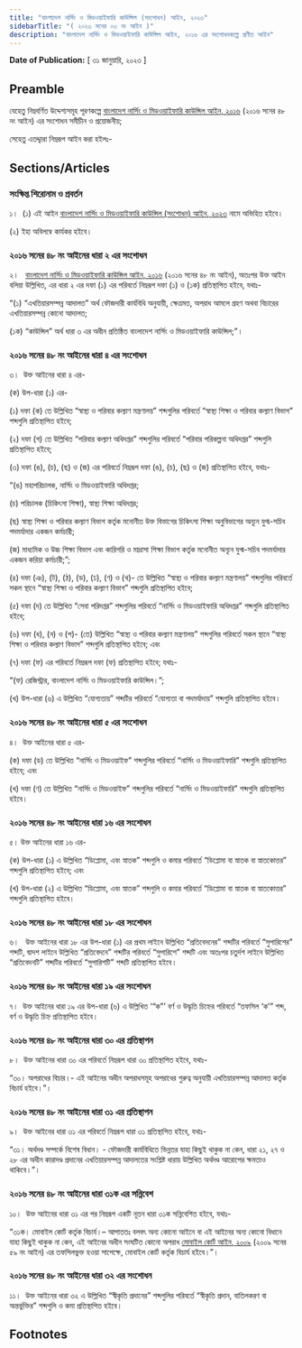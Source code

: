 ```yaml
---
title: "বাংলাদেশ নার্সিং ও মিডওয়াইফারি কাউন্সিল (সংশোধন) আইন, ২০২৩"
sidebarTitle: "( ২০২৩ সনের ০৩ নং আইন )"
description: "বাংলাদেশ নার্সিং ও মিডওয়াইফারি কাউন্সিল আইন, ২০১৬ এর সংশোধনকল্পে প্রণীত আইন"
---
```


**Date of Publication:** [ ৩১ জানুয়ারি, ২০২৩ ]

## Preamble

যেহেতু নিম্নবর্ণিত উদ্দেশ্যসমূহ পূরণকল্পে [বাংলাদেশ নার্সিং ও মিডওয়াইফারি কাউন্সিল আইন, ২০১৬](/act-1200.html "বাংলাদেশ নার্সিং ও মিডওয়াইফারি কাউন্সিল আইন, ২০১৬") (২০১৬ সনের ৪৮ নং আইন) এর সংশোধন সমীচীন ও প্রয়োজনীয়;

সেহেতু এতদ্দ্বারা নিম্নরূপ আইন করা হইলঃ-

## Sections/Articles

### সংক্ষিপ্ত শিরোনাম ও প্রবর্তন

১।  (১) এই আইন [বাংলাদেশ নার্সিং ও মিডওয়াইফারি কাউন্সিল (সংশোধন) আইন, ২০২৩](/act-1420.html "বাংলাদেশ নার্সিং ও মিডওয়াইফারি কাউন্সিল (সংশোধন) আইন, ২০২৩") নামে অভিহিত হইবে।

(২) ইহা অবিলম্বে কার্যকর হইবে।

### ২০১৬ সনের ৪৮ নং আইনের ধারা ২ এর সংশোধন

২।   [বাংলাদেশ নার্সিং ও মিডওয়াইফারি কাউন্সিল আইন, ২০১৬](/act-1200.html "বাংলাদেশ নার্সিং ও মিডওয়াইফারি কাউন্সিল আইন, ২০১৬") (২০১৬ সনের ৪৮ নং আইন), অতঃপর উক্ত আইন বলিয়া উল্লিখিত, এর ধারা ২ এর দফা (১) এর পরিবর্তে নিম্নরূপ দফা (১) ও (১ক) প্রতিস্থাপিত হইবে, যথাঃ-

“(১) “এখতিয়ারসম্পন্ন আদালত” অর্থ ফৌজদারী কার্যবিধি অনুযায়ী, ক্ষেত্রমত, অপরাধ আমলে গ্রহণ অথবা বিচারের এখতিয়ারসম্পন্ন কোনো আদালত;

(১ক) “কাউন্সিল” অর্থ ধারা ৩ এর অধীন প্রতিষ্ঠিত বাংলাদেশ নার্সিং ও মিডওয়াইফারি কাউন্সিল;”।

### ২০১৬ সনের ৪৮ নং আইনের ধারা ৪ এর সংশোধন

৩।  উক্ত আইনের ধারা ৪ এর-

(ক) উপ-ধারা (১) এর-

(১) দফা (ক) তে উল্লিখিত “স্বাস্থ্য ও পরিবার কল্যাণ মন্ত্রণালয়” শব্দগুলির পরিবর্তে “স্বাস্থ্য শিক্ষা ও পরিবার কল্যাণ বিভাগ” শব্দগুলি প্রতিস্থাপিত হইবে;

(২) দফা (গ) তে উল্লিখিত “পরিবার কল্যাণ অধিদপ্তর” শব্দগুলির পরিবর্তে “পরিবার পরিকল্পনা অধিদপ্তর” শব্দগুলি প্রতিস্থাপিত হইবে;

(৩) দফা (ঙ), (চ), (ছ) ও (জ) এর পরিবর্তে নিম্নরূপ দফা (ঙ), (চ), (ছ) ও (জ) প্রতিস্থাপিত হইবে, যথাঃ-

“(ঙ) মহাপরিচালক, নার্সিং ও মিডওয়াইফারি অধিদপ্তর;

(চ) পরিচালক (চিকিৎসা শিক্ষা), স্বাস্থ্য শিক্ষা অধিদপ্তর;

(ছ) স্বাস্থ্য শিক্ষা ও পরিবার কল্যাণ বিভাগ কর্তৃক মনোনীত উক্ত বিভাগের চিকিৎসা শিক্ষা অনুবিভাগের অন্যূন যুগ্ম-সচিব পদমর্যাদার একজন কর্মচারী;

(জ) মাধ্যমিক ও উচ্চ শিক্ষা বিভাগ এবং কারিগরি ও মাদ্রাসা শিক্ষা বিভাগ কর্তৃক মনোনীত অন্যূন যুগ্ম-সচিব পদমর্যাদার একজন করিয়া কর্মচারী;”;

(৪) দফা (ঞ), (ট), (ঠ), (ড), (ঢ), (ণ) ও (থ)- তে উল্লিখিত “স্বাস্থ্য ও পরিবার কল্যাণ মন্ত্রণালয়” শব্দগুলির পরিবর্তে সকল স্থানে “স্বাস্থ্য শিক্ষা ও পরিবার কল্যাণ বিভাগ” শব্দগুলি প্রতিস্থাপিত হইবে;

(৫) দফা (দ) তে উল্লিখিত “সেবা পরিদপ্তর” শব্দগুলির পরিবর্তে “নার্সিং ও মিডওয়াইফারি অধিদপ্তর” শব্দগুলি প্রতিস্থাপিত হইবে;

(৬) দফা (ধ), (ন) ও (প)- (তে) উল্লিখিত “স্বাস্থ্য ও পরিবার কল্যাণ মন্ত্রণালয়” শব্দগুলির পরিবর্তে সকল স্থানে “স্বাস্থ্য শিক্ষা ও পরিবার কল্যাণ বিভাগ” শব্দগুলি প্রতিস্থাপিত হইবে; এবং

(৭) দফা (ফ) এর পরিবর্তে নিম্নরূপ দফা (ফ) প্রতিস্থাপিত হইবে; যথাঃ-

“(ফ) রেজিস্ট্রার, বাংলাদেশ নার্সিং ও মিডওয়াইফারি কাউন্সিল।”;

(খ) উপ-ধারা (৬) এ উল্লিখিত “যোগ্যতায়” শব্দটির পরিবর্তে “যোগ্যতা বা পদমর্যাদায়” শব্দগুলি প্রতিস্থাপিত হইবে।

### ২০১৬ সনের ৪৮ নং আইনের ধারা ৫ এর সংশোধন

৪।  উক্ত আইনের ধারা ৫ এর-

(ক) দফা (ড) তে উল্লিখিত “নার্সিং ও মিডওয়াইফ” শব্দগুলির পরিবর্তে “নার্সিং ও মিডওয়াইফারি” শব্দগুলি প্রতিস্থাপিত হইবে; এবং

(খ) দফা (ণ) তে উল্লিখিত “নার্সিং ও মিডওয়াইফ” শব্দগুলির পরিবর্তে “নার্সিং ও মিডওয়াইফারি” শব্দগুলি প্রতিস্থাপিত হইবে।

### ২০১৬ সনের ৪৮ নং আইনের ধারা ১৬ এর সংশোধন

৫। উক্ত আইনের ধারা ১৬ এর-

(ক) উপ-ধারা (১) এ উল্লিখিত “ডিপ্লোমা, এবং স্নাতক” শব্দগুলি ও কমার পরিবর্তে “ডিপ্লোমা বা স্নাতক বা স্নাতকোত্তর” শব্দগুলি প্রতিস্থাপিত হইবে; এবং

(খ) উপ-ধারা (২) এ উল্লিখিত “ডিপ্লোমা, এবং স্নাতক” শব্দগুলি ও কমার পরিবর্তে “ডিপ্লোমা বা স্নাতক বা স্নাতকোত্তর” শব্দগুলি প্রতিস্থাপিত হইবে।

### ২০১৬ সনের ৪৮ নং আইনের ধারা ১৮ এর সংশোধন

৬।   উক্ত আইনের ধারা ১৮ এর উপ-ধারা (১) এর প্রথম লাইনে উল্লিখিত “প্রতিবেদনের” শব্দটির পরিবর্তে “সুপারিশের” শব্দটি, দ্বাদশ লাইনে উল্লিখিত “প্রতিবেদনে” শব্দটির পরিবর্তে “সুপারিশে” শব্দটি এবং অতঃপর চতুর্দশ লাইনে উল্লিখিত “প্রতিবেদনটি” শব্দটির পরিবর্তে “সুপারিশটি” শব্দটি প্রতিস্থাপিত হইবে।

### ২০১৬ সনের ৪৮ নং আইনের ধারা ১৯ এর সংশোধন

৭।  উক্ত আইনের ধারা ১৯ এর উপ-ধারা (৬) এ উল্লিখিত ‘“ক”’ বর্ণ ও উদ্ধৃতি চিহ্নের পরিবর্তে “তফসিল ‘ক’” শব্দ, বর্ণ ও উদ্ধৃতি চিহ্ন প্রতিস্থাপিত হইবে।

### ২০১৬ সনের ৪৮ নং আইনের ধারা ৩০ এর প্রতিস্থাপন

৮।  উক্ত আইনের ধারা ৩০ এর পরিবর্তে নিম্নরূপ ধারা ৩০ প্রতিস্থাপিত হইবে, যথাঃ-

“৩০। অপরাধের বিচার।- এই আইনের অধীন অপরাধসমূহ অপরাধের গুরুত্ব অনুযায়ী এখতিয়ারসম্পন্ন আদালত কর্তৃক বিচার্য হইবে।”।

### ২০১৬ সনের ৪৮ নং আইনের ধারা ৩১ এর প্রতিস্থাপন

৯।  উক্ত আইনের ধারা ৩১ এর পরিবর্তে নিম্নরূপ ধারা ৩১ প্রতিস্থাপিত হইবে, যথাঃ-

“৩১। অর্থদণ্ড সম্পর্কে বিশেষ বিধান। - ফৌজদারী কার্যবিধিতে ভিন্নতর যাহা কিছুই থাকুক না কেন, ধারা ২১, ২৭ ও ২৮ এর অধীন কারাদণ্ড প্রদানের এখতিয়ারসম্পন্ন আদালতের সংশ্লিষ্ট ধারায় উল্লিখিত অর্থদণ্ড আরোপের ক্ষমতাও থাকিবে।”।

### ২০১৬ সনের ৪৮ নং আইনের ধারা ৩১ক এর সন্নিবেশ

১০।  উক্ত আইনের ধারা ৩১ এর পর নিম্নরূপ একটি নূতন ধারা ৩১ক সন্নিবেশিত হইবে, যথাঃ-

“৩১ক। মোবাইল কোর্ট কর্তৃক বিচার্য।– আপাততঃ বলবৎ অন্য কোনো আইনে বা এই আইনের অন্য কোনো বিধানে যাহা কিছুই থাকুক না কেন, এই আইনের অধীন সংঘটিত কোনো অপরাধ [মোবাইল কোর্ট আইন, ২০০৯](/act-1025.html "মোবাইল কোর্ট আইন, ২০০৯") (২০০৯ সনের ৫৯ নং আইন) এর তফসিলভুক্ত হওয়া সাপেক্ষে, মোবাইল কোর্ট কর্তৃক বিচার্য হইবে।”।

### ২০১৬ সনের ৪৮ নং আইনের ধারা ৩২ এর সংশোধন

১১।  উক্ত আইনের ধারা ৩২ এ উল্লিখিত “স্বীকৃতি প্রদানের” শব্দগুলির পরিবর্তে “স্বীকৃতি প্রদান, বাতিলকরণ বা অন্তর্ভুক্তির” শব্দগুলি ও কমা প্রতিস্থাপিত হইবে।

## Footnotes
